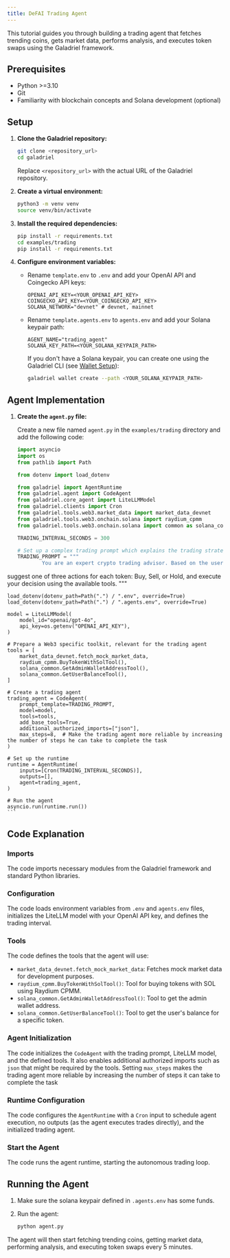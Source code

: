 ```yaml
---
title: DeFAI Trading Agent
---
```


This tutorial guides you through building a trading agent that fetches trending coins, gets market data, performs analysis, and executes token 
swaps using the Galadriel framework.

## Prerequisites

-   Python >=3.10
-   Git
-   Familiarity with blockchain concepts and Solana development (optional)

## Setup

1.  **Clone the Galadriel repository:**

    ```bash
    git clone <repository_url>
    cd galadriel
    ```

    Replace `<repository_url>` with the actual URL of the Galadriel repository.

2.  **Create a virtual environment:**

    ```bash
    python3 -m venv venv
    source venv/bin/activate
    ```

3.  **Install the required dependencies:**

    ```bash
    pip install -r requirements.txt
    cd examples/trading
    pip install -r requirements.txt
    ```

4.  **Configure environment variables:**

    *   Rename `template.env` to `.env` and add your OpenAI API and Coingecko API keys:

        ```
        OPENAI_API_KEY=<YOUR_OPENAI_API_KEY>
        COINGECKO_API_KEY=<YOUR_COINGECKO_API_KEY>
        SOLANA_NETWORK="devnet" # devnet, mainnet
        ```

    *   Rename `template.agents.env` to `agents.env` and add your Solana keypair path:

        ```
        AGENT_NAME="trading_agent"
        SOLANA_KEY_PATH=<YOUR_SOLANA_KEYPAIR_PATH>
        ```

        If you don't have a Solana keypair, you can create one using the Galadriel CLI (see [Wallet Setup](/galadriel-network/tutorials/wallet)):

        ```bash
        galadriel wallet create --path <YOUR_SOLANA_KEYPAIR_PATH>
        ```

## Agent Implementation

1.  **Create the `agent.py` file:**

    Create a new file named `agent.py` in the `examples/trading` directory and add the following code:

    ```python
    import asyncio
    import os
    from pathlib import Path

    from dotenv import load_dotenv

    from galadriel import AgentRuntime
    from galadriel.agent import CodeAgent
    from galadriel.core_agent import LiteLLMModel
    from galadriel.clients import Cron
    from galadriel.tools.web3.market_data import market_data_devnet
    from galadriel.tools.web3.onchain.solana import raydium_cpmm
    from galadriel.tools.web3.onchain.solana import common as solana_common

    TRADING_INTERVAL_SECONDS = 300

    # Set up a complex trading prompt which explains the trading strategy
    TRADING_PROMPT = """
            You are an expert crypto trading advisor. Based on the user's portfolio, current market data, and trading patterns, your task is to 
suggest one of three actions for each token: Buy, Sell, or Hold, and execute your decision using the available tools.
            """

    load_dotenv(dotenv_path=Path(".") / ".env", override=True)
    load_dotenv(dotenv_path=Path(".") / ".agents.env", override=True)

    model = LiteLLMModel(
        model_id="openai/gpt-4o",
        api_key=os.getenv("OPENAI_API_KEY"),
    )

    # Prepare a Web3 specific toolkit, relevant for the trading agent
    tools = [
        market_data_devnet.fetch_mock_market_data,
        raydium_cpmm.BuyTokenWithSolTool(),
        solana_common.GetAdminWalletAddressTool(),
        solana_common.GetUserBalanceTool(),
    ]

    # Create a trading agent
    trading_agent = CodeAgent(
        prompt_template=TRADING_PROMPT,
        model=model,
        tools=tools,
        add_base_tools=True,
        additional_authorized_imports=["json"],
        max_steps=8,  # Make the trading agent more reliable by increasing the number of steps he can take to complete the task
    )

    # Set up the runtime
    runtime = AgentRuntime(
        inputs=[Cron(TRADING_INTERVAL_SECONDS)],
        outputs=[],
        agent=trading_agent,
    )

    # Run the agent
    asyncio.run(runtime.run())
    ```

## Code Explanation

### Imports

The code imports necessary modules from the Galadriel framework and standard Python libraries.

### Configuration

The code loads environment variables from `.env` and `agents.env` files, initializes the LiteLLM model with your OpenAI API key, and defines the 
trading interval.

### Tools

The code defines the tools that the agent will use:

*   `market_data_devnet.fetch_mock_market_data`: Fetches mock market data for development purposes.
*   `raydium_cpmm.BuyTokenWithSolTool()`: Tool for buying tokens with SOL using Raydium CPMM.
*   `solana_common.GetAdminWalletAddressTool()`: Tool to get the admin wallet address.
*   `solana_common.GetUserBalanceTool()`: Tool to get the user's balance for a specific token.

### Agent Initialization

The code initializes the `CodeAgent` with the trading prompt, LiteLLM model, and the defined tools.  It also enables additional authorized imports 
such as `json` that might be required by the tools.  Setting `max_steps` makes the trading agent more reliable by increasing the number of steps it
can take to complete the task

### Runtime Configuration

The code configures the `AgentRuntime` with a `Cron` input to schedule agent execution, no outputs (as the agent executes trades directly), and the
initialized trading agent.

### Start the Agent

The code runs the agent runtime, starting the autonomous trading loop.

## Running the Agent

1.  Make sure the solana keypair defined in `.agents.env` has some funds.
2.  Run the agent:

    ```bash
    python agent.py
    ```

The agent will then start fetching trending coins, getting market data, performing analysis, and executing token swaps every 5 minutes.